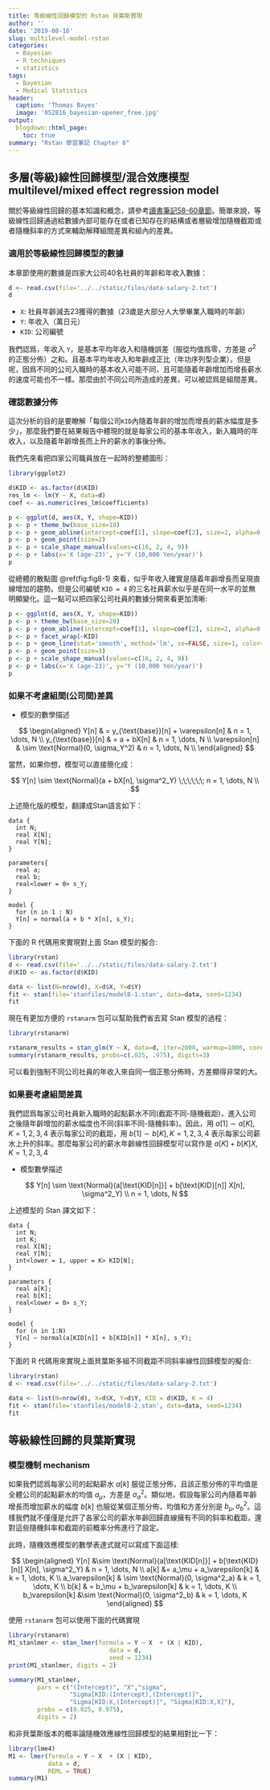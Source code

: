 ```yaml
---
title: 等級線性回歸模型的 Rstan 貝葉斯實現
author: ''
date: '2019-08-16'
slug: multilevel-model-rstan
categories: 
  - Bayesian
  - R techniques
  - statistics
tags: 
  - Bayesian
  - Medical Statistics
header:
  caption: 'Thomas Bayes'
  image: '052816_bayesian-opener_free.jpg'
output:
  blogdown::html_page:
    toc: true
summary: "Rstan 學習筆記 Chapter 8"
---
```



## 多層(等級)線性回歸模型/混合效應模型 multilevel/mixed effect regression model

關於等級線性回歸的基本知識和概念，請參考[讀書筆記58-60章節](https://wangcc.me/LSHTMlearningnote/Hierarchical.html)。簡單來說，等級線性回歸通過給數據內部可能存在或者已知存在的結構或者層級增加隨機截距或者隨機斜率的方式來輔助解釋組間差異和組內的差異。

### 適用於等級線性回歸模型的數據

本章節使用的數據是四家大公司40名社員的年齡和年收入數據：

```r
d <- read.csv(file='../../static/files/data-salary-2.txt')
d
```

- `X`: 社員年齡減去23獲得的數據（23歲是大部分人大學畢業入職時的年齡）
- `Y`: 年收入（萬日元）
- `KID`: 公司編號

我們認爲，年收入 `Y`，是基本平均年收入和隨機誤差（服從均值爲零，方差是 $\sigma^2$ 的正態分佈）之和。且基本平均年收入和年齡成正比（年功序列型企業）。但是呢，因爲不同的公司入職時的基本收入可能不同，且可能隨着年齡增加而增長薪水的速度可能也不一樣。那麼由於不同公司所造成的差異，可以被認爲是組間差異。

### 確認數據分佈

這次分析的目的是要瞭解「每個公司`KID`內隨着年齡的增加而增長的薪水幅度是多少」，那麼我們要在結果報告中體現的就是每家公司的基本年收入，新入職時的年收入，以及隨着年齡增長而上升的薪水的事後分佈。

我們先來看把四家公司職員放在一起時的整體圖形：

```r
library(ggplot2)

d$KID <- as.factor(d$KID)
res_lm <- lm(Y ~ X, data=d)
coef <- as.numeric(res_lm$coefficients)

p <- ggplot(d, aes(X, Y, shape=KID))
p <- p + theme_bw(base_size=18)
p <- p + geom_abline(intercept=coef[1], slope=coef[2], size=2, alpha=0.3)
p <- p + geom_point(size=2)
p <- p + scale_shape_manual(values=c(16, 2, 4, 9))
p <- p + labs(x='X (age-23)', y='Y (10,000 Yen/year)')
p
```

從總體的散點圖 \@ref(fig:fig8-1) 來看，似乎年收入確實是隨着年齡增長而呈現直線增加的趨勢。但是公司編號 `KID = 4` 的三名社員薪水似乎是在同一水平的並無明顯變化。這一點可以把四家公司社員的數據分開來看更加清晰:

```r
p <- ggplot(d, aes(X, Y, shape=KID))
p <- p + theme_bw(base_size=20)
p <- p + geom_abline(intercept=coef[1], slope=coef[2], size=2, alpha=0.3)
p <- p + facet_wrap(~KID)
p <- p + geom_line(stat='smooth', method='lm', se=FALSE, size=1, color='black', linetype='31', alpha=0.8)
p <- p + geom_point(size=3)
p <- p + scale_shape_manual(values=c(16, 2, 4, 9))
p <- p + labs(x='X (age-23)', y='Y (10,000 Yen/year)')
p
```

### 如果不考慮組間(公司間)差異

- 模型的數學描述

$$
\begin{aligned}
              Y[n] & = y_{\text{base}}[n] + \varepsilon[n] & n = 1, \dots, N \\
y_{\text{base}}[n] & = a + bX[n]                           & n = 1, \dots, N \\
    \varepsilon[n] & \sim \text{Normal}(0, \sigma_Y^2)     & n = 1, \dots, N \\
\end{aligned}
$$


當然，如果你想，模型可以直接簡化成：

$$
Y[n] \sim \text{Normal}(a + bX[n], \sigma^2_Y) \;\;\;\;\;\; n = 1, \dots, N \\
$$


上述簡化版的模型，翻譯成Stan語言如下：

```
data {
  int N;
  real X[N];
  real Y[N];
}

parameters{
  real a;
  real b;
  real<lower = 0> s_Y;
}

model {
  for (n in 1 : N)
  Y[n] = normal(a + b * X[n], s_Y);
}

```

下面的 R 代碼用來實現對上面 Stan 模型的擬合:

```r
library(rstan)
d <- read.csv(file='../../static/files/data-salary-2.txt')
d$KID <- as.factor(d$KID)

data <- list(N=nrow(d), X=d$X, Y=d$Y)
fit <- stan(file='stanfiles/model8-1.stan', data=data, seed=1234)
fit
```

現在有更加方便的 `rstanarm` 包可以幫助我們省去寫 Stan 模型的過程：

```r
library(rstanarm)

rstanarm_results = stan_glm(Y ~ X, data=d, iter=2000, warmup=1000, cores=4)
summary(rstanarm_results, probs=c(.025, .975), digits=3)
```

可以看到強制不同公司社員的年收入來自同一個正態分佈時，方差顯得非常的大。

### 如果要考慮組間差異

我們認爲每家公司社員新入職時的起點薪水不同(截距不同-隨機截距)，進入公司之後隨年齡增加的薪水幅度也不同(斜率不同-隨機斜率)。因此，用 $a[1]\sim a[K], K = 1, 2, 3, 4$ 表示每家公司的截距，用 $b[1] \sim b[K], K = 1, 2, 3, 4$ 表示每家公司薪水上升的斜率。那麼每家公司的薪水年齡線性回歸模型可以寫作是 $a[K]  + b[K] X, K = 1, 2, 3, 4$ 

- 模型數學描述

$$
Y[n] \sim \text{Normal}(a[\text{KID[n]}] + b[\text{KID}[n]] X[n], \sigma^2_Y) \\ n = 1, \dots, N
$$

上述模型的 Stan 譯文如下：

```
data {
  int N;
  int K;
  real X[N];
  real Y[N];
  int<lower = 1, upper = K> KID[N];
}

parameters {
  real a[K];
  real b[K];
  real<lower = 0> s_Y; 
}

model {
  for (n in 1:N)
  Y[n] ~ normal(a[KID[n]] + b[KID[n]] * X[n], s_Y);
}

```

下面的 R 代碼用來實現上面貝葉斯多組不同截距不同斜率線性回歸模型的擬合:

```r
library(rstan)
d <- read.csv(file='../../static/files/data-salary-2.txt')

data <- list(N=nrow(d), X=d$X, Y=d$Y, KID = d$KID, K = 4)
fit <- stan(file='stanfiles/model8-2.stan', data=data, seed=1234)
fit
```





## 等級線性回歸的貝葉斯實現

### 模型機制 mechanism

如果我們認爲每家公司的起點薪水 $a[k]$ 服從正態分佈，且該正態分佈的平均值是全體公司的起點薪水的均值 $a_\mu$，方差是 $\sigma^2_a$。類似地，假設每家公司內隨着年齡增長而增加薪水的幅度 $b[k]$ 也服從某個正態分佈，均值和方差分別是 $b_\mu, \sigma^2_b$。這樣我們就不僅僅是允許了各家公司的薪水年齡回歸直線擁有不同的斜率和截距，還對這些隨機斜率和截距的前概率分佈進行了設定。

此時，隨機效應模型的數學表達式就可以寫成下面這樣:

$$
\begin{aligned}
Y[n] &\sim \text{Normal}(a[\text{KID[n]}] + b[\text{KID}[n]] X[n], \sigma^2_Y) & n = 1, \dots, N \\
a[k] &= a_\mu + a_\varepsilon[k]   & k = 1, \dots, K \\
a_\varepsilon[k] & \sim \text{Normal}(0, \sigma^2_a) & k = 1, \dots, K \\
b[k] & = b_\mu + b_\varepsilon[k]  & k = 1, \dots, K \\
b_\varepsilon[k] &\sim \text{Normal}(0, \sigma^2_b) & k = 1, \dots, K
\end{aligned}
$$


使用 `rstanarm` 包可以使用下面的代碼實現

```r
library(rstanarm)
M1_stanlmer <- stan_lmer(formula = Y ~ X  + (X | KID), 
                            data = d,
                            seed = 1234)
print(M1_stanlmer, digits = 2)

summary(M1_stanlmer, 
        pars = c("(Intercept)", "X","sigma", 
                 "Sigma[KID:(Intercept),(Intercept)]",
                 "Sigma[KID:X,(Intercept)]", "Sigma[KID:X,X]"),
        probs = c(0.025, 0.975),
        digits = 2)
```




和非貝葉斯版本的概率論隨機效應線性回歸模型的結果相對比一下：

```r
library(lme4)
M1 <- lmer(formula = Y ~ X  + (X | KID), 
           data = d, 
           REML = TRUE)
summary(M1)
```

